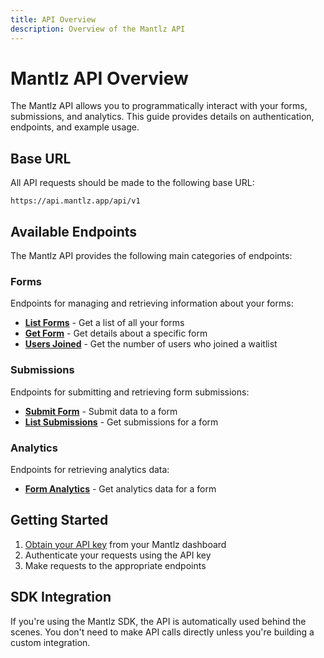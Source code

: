 ```yaml
---
title: API Overview
description: Overview of the Mantlz API
---
```


# Mantlz API Overview

The Mantlz API allows you to programmatically interact with your forms, submissions, and analytics. This guide provides details on authentication, endpoints, and example usage.

## Base URL

All API requests should be made to the following base URL:

```
https://api.mantlz.app/api/v1
```

## Available Endpoints

The Mantlz API provides the following main categories of endpoints:

### Forms

Endpoints for managing and retrieving information about your forms:

- **[List Forms](/docs/api-reference/forms/list)** - Get a list of all your forms
- **[Get Form](/docs/api-reference/forms/get)** - Get details about a specific form
- **[Users Joined](/docs/api-reference/forms/users-joined)** - Get the number of users who joined a waitlist

### Submissions

Endpoints for submitting and retrieving form submissions:

- **[Submit Form](/docs/api-reference/submissions/submit)** - Submit data to a form
- **[List Submissions](/docs/api-reference/submissions/list)** - Get submissions for a form

### Analytics

Endpoints for retrieving analytics data:

- **[Form Analytics](/docs/api-reference/analytics)** - Get analytics data for a form

## Getting Started

1. [Obtain your API key](/docs/api-reference/authentication) from your Mantlz dashboard
2. Authenticate your requests using the API key
3. Make requests to the appropriate endpoints

## SDK Integration

If you're using the Mantlz SDK, the API is automatically used behind the scenes. You don't need to make API calls directly unless you're building a custom integration. 